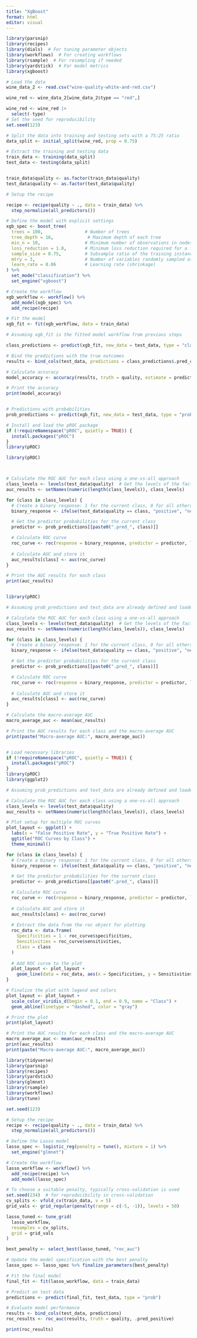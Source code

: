 ```yaml
---
title: "XgBoost"
format: html
editor: visual
---
```


```r
library(parsnip)
library(recipes)
library(dials)  # For tuning parameter objects
library(workflows)  # For creating workflows
library(rsample)  # For resampling if needed
library(yardstick)  # For model metrics
library(xgboost)

# Load the data
wine_data_2 <- read.csv("wine-quality-white-and-red.csv")

wine_red <- wine_data_2[wine_data_2$type == "red",]

wine_red <- wine_red |>
  select(-type)
# Set the seed for reproducibility
set.seed(123)

# Split the data into training and testing sets with a 75:25 ratio
data_split <- initial_split(wine_red, prop = 0.75)

# Extract the training and testing data
train_data <- training(data_split)
test_data <- testing(data_split)


train_data$quality <- as.factor(train_data$quality)
test_data$quality <- as.factor(test_data$quality)

# Setup the recipe

recipe <- recipe(quality ~ ., data = train_data) %>%
  step_normalize(all_predictors())

# Define the model with explicit settings
xgb_spec <- boost_tree(
  trees = 100,                # Number of trees
  tree_depth = 16,             # Maximum depth of each tree
  min_n = 10,                 # Minimum number of observations in nodes
  loss_reduction = 1.0,       # Minimum loss reduction required for a further partition
  sample_size = 0.75,         # Subsample ratio of the training instance
  mtry = 3,                   # Number of variables randomly sampled as candidates at each split
  learn_rate = 0.06           # Learning rate (shrinkage)
) %>%
  set_mode("classification") %>%
  set_engine("xgboost")

# Create the workflow
xgb_workflow <- workflow() %>%
  add_model(xgb_spec) %>%
  add_recipe(recipe)

# Fit the model
xgb_fit <- fit(xgb_workflow, data = train_data)

# Assuming xgb_fit is the fitted model workflow from previous steps

class_predictions <- predict(xgb_fit, new_data = test_data, type = "class")

# Bind the predictions with the true outcomes
results <- bind_cols(test_data, predictions = class_predictions$.pred_class)

# Calculate accuracy
model_accuracy <- accuracy(results, truth = quality, estimate = predictions)

# Print the accuracy
print(model_accuracy)


# Predictions with probabilities
prob_predictions <- predict(xgb_fit, new_data = test_data, type = "prob")

# Install and load the pROC package
if (!requireNamespace("pROC", quietly = TRUE)) {
  install.packages("pROC")
}
library(pROC)

library(pROC)



# Calculate the ROC AUC for each class using a one-vs-all approach
class_levels <- levels(test_data$quality)  # Get the levels of the factor variable 'type'
auc_results <- setNames(numeric(length(class_levels)), class_levels)

for (class in class_levels) {
  # Create a binary response: 1 for the current class, 0 for all others
  binary_response <- ifelse(test_data$quality == class, "positive", "negative")

  # Get the predictor probabilities for the current class
  predictor <- prob_predictions[[paste0(".pred_", class)]]

  # Calculate ROC curve
  roc_curve <- roc(response = binary_response, predictor = predictor, levels = c("negative", "positive"))
  
  # Calculate AUC and store it
  auc_results[class] <- auc(roc_curve)
}

# Print the AUC results for each class
print(auc_results)


library(pROC)

# Assuming prob_predictions and test_data are already defined and loaded correctly

# Calculate the ROC AUC for each class using a one-vs-all approach
class_levels <- levels(test_data$quality)  # Get the levels of the factor variable 'type'
auc_results <- setNames(numeric(length(class_levels)), class_levels)

for (class in class_levels) {
  # Create a binary response: 1 for the current class, 0 for all others
  binary_response <- ifelse(test_data$quality == class, "positive", "negative")

  # Get the predictor probabilities for the current class
  predictor <- prob_predictions[[paste0(".pred_", class)]]

  # Calculate ROC curve
  roc_curve <- roc(response = binary_response, predictor = predictor, levels = c("negative", "positive"))
  
  # Calculate AUC and store it
  auc_results[class] <- auc(roc_curve)
}

# Calculate the macro-average AUC
macro_average_auc <- mean(auc_results)

# Print the AUC results for each class and the macro-average AUC
print(paste("Macro-average AUC:", macro_average_auc))


# Load necessary libraries
if (!requireNamespace("pROC", quietly = TRUE)) {
  install.packages("pROC")
}
library(pROC)
library(ggplot2)

# Assuming prob_predictions and test_data are already defined and loaded correctly

# Calculate the ROC AUC for each class using a one-vs-all approach
class_levels <- levels(test_data$quality)
auc_results <- setNames(numeric(length(class_levels)), class_levels)

# Plot setup for multiple ROC curves
plot_layout <- ggplot() +
  labs(x = "False Positive Rate", y = "True Positive Rate") +
  ggtitle("ROC Curves by Class") +
  theme_minimal()

for (class in class_levels) {
  # Create a binary response: 1 for the current class, 0 for all others
  binary_response <- ifelse(test_data$quality == class, "positive", "negative")

  # Get the predictor probabilities for the current class
  predictor <- prob_predictions[[paste0(".pred_", class)]]

  # Calculate ROC curve
  roc_curve <- roc(response = binary_response, predictor = predictor, levels = c("negative", "positive"), direction = "<")
  
  # Calculate AUC and store it
  auc_results[class] <- auc(roc_curve)
  
  # Extract the data from the roc object for plotting
  roc_data <- data.frame(
    Specificities = 1 - roc_curve$specificities,
    Sensitivities = roc_curve$sensitivities,
    Class = class
  )
  
  # Add ROC curve to the plot
  plot_layout <- plot_layout +
    geom_line(data = roc_data, aes(x = Specificities, y = Sensitivities, color = Class), inherit.aes = FALSE)
}

# Finalize the plot with legend and colors
plot_layout <- plot_layout +
  scale_color_viridis_d(begin = 0.1, end = 0.9, name = "Class") +
  geom_abline(linetype = "dashed", color = "gray")

# Print the plot
print(plot_layout)

# Print the AUC results for each class and the macro-average AUC
macro_average_auc <- mean(auc_results)
print(auc_results)
print(paste("Macro-average AUC:", macro_average_auc))

```

```r
library(tidyverse)
library(parsnip)
library(recipes)
library(yardstick)
library(glmnet)
library(rsample)
library(workflows)
library(tune)  

set.seed(123)

# Setup the recipe
recipe <- recipe(quality ~ ., data = train_data) %>%
  step_normalize(all_predictors())

# Define the Lasso model
lasso_spec <- logistic_reg(penalty = tune(), mixture = 1) %>% 
  set_engine("glmnet")

# Create the workflow
lasso_workflow <- workflow() %>%
  add_recipe(recipe) %>%
  add_model(lasso_spec)

# To choose a suitable penalty, typically cross-validation is used
set.seed(234)  # for reproducibility in cross-validation
cv_splits <- vfold_cv(train_data, v = 5)
grid_vals <- grid_regular(penalty(range = c(-5, -1)), levels = 50)

lasso_tuned <- tune_grid(
  lasso_workflow,
  resamples = cv_splits,
  grid = grid_vals
)

best_penalty <- select_best(lasso_tuned, "roc_auc")

# Update the model specification with the best penalty
lasso_spec <- lasso_spec %>% finalize_parameters(best_penalty)

# Fit the final model
final_fit <- fit(lasso_workflow, data = train_data)

# Predict on test data
predictions <- predict(final_fit, test_data, type = "prob")

# Evaluate model performance
results <- bind_cols(test_data, predictions)
roc_results <- roc_auc(results, truth = quality, .pred_positive)

print(roc_results)

```
